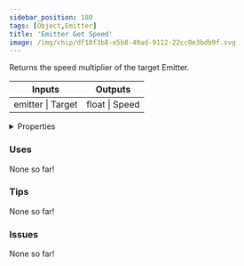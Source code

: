 ```yaml
---
sidebar_position: 180
tags: [Object,Emitter]
title: 'Emitter Get Speed'
image: /img/chip/df10f3b8-e5b8-49ad-9112-22cc0e3bdb9f.svg
---
```


Returns the speed multiplier of the target Emitter.



<IChip uuid="df10f3b8-e5b8-49ad-9112-22cc0e3bdb9f"/>

<table><thead><tr><th>Inputs</th><th>Outputs</th></tr></thead><tbody><tr><td>emitter | Target</td><td>float | Speed</td></tr></tbody></table>

<details>
  <summary>Properties</summary>
  <div>
    <div>
    <table>
      <tbody>
        <tr>
          <td>Is beta required?</td>
          <td>No</td>
        </tr>
        <tr>
          <td>Is chip a trolling risk?</td>
          <td>No</td>
        </tr>
        <tr>
          <td>Is chip a role assignment risk?</td>
          <td>No</td>
        </tr>
        <tr>
          <td>Chip UUID</td>
          <td>df10f3b8-e5b8-49ad-9112-22cc0e3bdb9f</td>
        </tr>
        <tr>
          <td>Room availability</td>
          <td>Available everywhere</td>
        </tr>
      </tbody>
    </table>
    </div>
  </div>
</details>

### Uses

None so far!

### Tips

None so far!

### Issues

None so far!